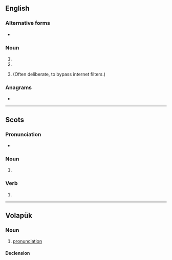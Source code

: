 {{also|proň|pr0n|pron.}}
==English==

===Alternative forms===
* {{l|en|p0rn}} {{qualifier|misspelling of pr0n}}

===Noun===
{{en-noun|~}}

# {{abbreviation of|en|pronoun}}
# {{abbreviation of|en|pronunciation}}
# {{lb|en|Internet|leet}} {{misspelling of|en|porn}} (Often deliberate, to bypass internet filters.)

===Anagrams===
* {{anagrams|en|a=nopr|porn|porn-}}

----

==Scots==

===Pronunciation===
* {{IPA|sco|[pron]}}

===Noun===
{{sco-noun}}

# {{alternative form of|sco|pran}}

===Verb===
{{sco-verb|prons|pronnin|pronnit|pronnit}}

# {{alternative form of|sco|pran}}

----

==Volapük==

===Noun===
{{vo-noun}}

# [[pronunciation]]

====Declension====
{{vo-decl-noun}}